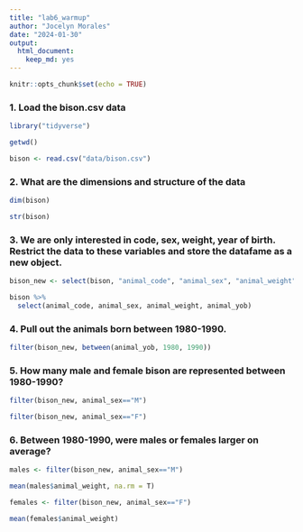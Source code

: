 ```yaml
---
title: "lab6_warmup"
author: "Jocelyn Morales"
date: "2024-01-30"
output: 
  html_document: 
    keep_md: yes
---
```


```r
knitr::opts_chunk$set(echo = TRUE)
```

### 1. Load the bison.csv data 

```r
library("tidyverse")
```

```r
getwd()
```

```r
bison <- read.csv("data/bison.csv")
```

### 2. What are the dimensions and structure of the data 

```r
dim(bison)
```

```r
str(bison)
```

### 3. We are only interested in code, sex, weight, year of birth. Restrict the data to these variables and store the datafame as a new object. 
```r
bison_new <- select(bison, "animal_code", "animal_sex", "animal_weight", "animal_yob")
```

```r
bison %>%
  select(animal_code, animal_sex, animal_weight, animal_yob)
```

### 4. Pull out the animals born between 1980-1990. 

```r
filter(bison_new, between(animal_yob, 1980, 1990))
```

### 5. How many male and female bison are represented between 1980-1990?

```r
filter(bison_new, animal_sex=="M")
```

```r
filter(bison_new, animal_sex=="F")
```

### 6. Between 1980-1990, were males or females larger on average? 

```r
males <- filter(bison_new, animal_sex=="M")
```

```r
mean(males$animal_weight, na.rm = T)
```

```r
females <- filter(bison_new, animal_sex=="F")
```

```r
mean(females$animal_weight)
```

